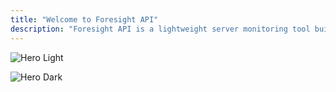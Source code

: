 ```yaml
---
title: "Welcome to Foresight API"
description: "Foresight API is a lightweight server monitoring tool built to help non-technical founders know what's up with their server. Is it asleep? is it Dead? was there a payment failure? why? We believe server errors and failed transactions and all the other things that happens on the backend should be clear enough and understood but just anyone. With Foresight API, you have a tool that send pings to your server to know if it is live, you also have a tool that converts unreadable server errors to GPT explained problems with suggestions on how to fix them."
---
```


<img
  className="block dark:hidden"
  src="/images/hero-light.png"
  alt="Hero Light"
/>

<img
  className="hidden dark:block"
  src="/images/hero-dark.png"
  alt="Hero Dark"
/>